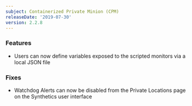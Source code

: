 ```yaml
---
subject: Containerized Private Minion (CPM)
releaseDate: '2019-07-30'
version: 2.2.8
---
```


### Features

* Users can now define variables exposed to the scripted monitors via a local JSON file

### Fixes

* Watchdog Alerts can now be disabled from the Private Locations page on the Synthetics user interface
